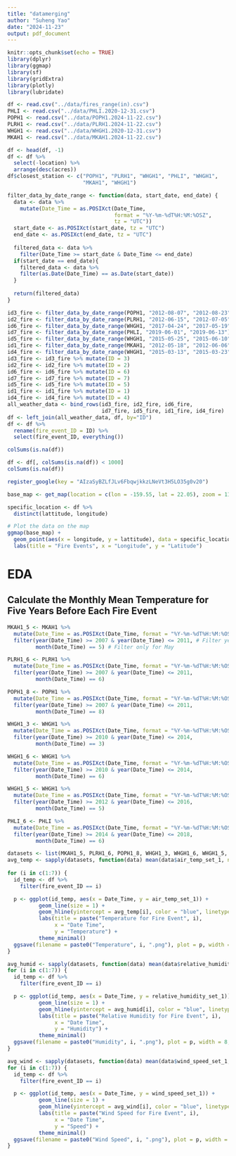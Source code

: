 ```yaml
---
title: "datamerging"
author: "Suheng Yao"
date: "2024-11-23"
output: pdf_document
---
```


```r
knitr::opts_chunk$set(echo = TRUE)
library(dplyr)
library(ggmap)
library(sf)
library(gridExtra)
library(plotly)
library(lubridate)
```

```r
df <- read.csv("../data/fires_range(in).csv")
PHLI <- read.csv("../data/PHLI.2020-12-31.csv")
POPH1 <- read.csv("../data/POPH1.2024-11-22.csv")
PLRH1 <- read.csv("../data/PLRH1.2024-11-22.csv")
WHGH1 <- read.csv("../data/WHGH1.2020-12-31.csv")
MKAH1 <- read.csv("../data/MKAH1.2024-11-22.csv")
```

```r
df <- head(df, -1)
df <- df %>%
  select(-location) %>%
  arrange(desc(acres))
df$closest_station <- c("POPH1", "PLRH1", "WHGH1", "PHLI", "WHGH1", 
                        "MKAH1", "WHGH1")
```
```r
filter_data_by_date_range <- function(data, start_date, end_date) {
  data <- data %>%
    mutate(Date_Time = as.POSIXct(Date_Time, 
                                  format = "%Y-%m-%dT%H:%M:%OSZ", 
                                  tz = "UTC"))
  start_date <- as.POSIXct(start_date, tz = "UTC")
  end_date <- as.POSIXct(end_date, tz = "UTC")
  
  filtered_data <- data %>%
    filter(Date_Time >= start_date & Date_Time <= end_date)
  if(start_date == end_date){
    filtered_data <- data %>%
    filter(as.Date(Date_Time) == as.Date(start_date))
  }
  
  return(filtered_data)
}

id3_fire <- filter_data_by_date_range(POPH1, "2012-08-07", "2012-08-23")
id2_fire <- filter_data_by_date_range(PLRH1, "2012-06-15", "2012-07-05")
id6_fire <- filter_data_by_date_range(WHGH1, "2017-04-24", "2017-05-19")
id7_fire <- filter_data_by_date_range(PHLI, "2019-06-01", "2019-06-13")
id5_fire <- filter_data_by_date_range(WHGH1, "2015-05-25", "2015-06-10")
id1_fire <- filter_data_by_date_range(MKAH1, "2012-05-18", "2012-06-06")
id4_fire <- filter_data_by_date_range(WHGH1, "2015-03-13", "2015-03-23")
id3_fire <- id3_fire %>% mutate(ID = 3)
id2_fire <- id2_fire %>% mutate(ID = 2)
id6_fire <- id6_fire %>% mutate(ID = 6)
id7_fire <- id7_fire %>% mutate(ID = 7)
id5_fire <- id5_fire %>% mutate(ID = 5)
id1_fire <- id1_fire %>% mutate(ID = 1)
id4_fire <- id4_fire %>% mutate(ID = 4)
all_weather_data <- bind_rows(id3_fire, id2_fire, id6_fire, 
                              id7_fire, id5_fire, id1_fire, id4_fire)
df <- left_join(all_weather_data, df, by="ID")
df <- df %>%
  rename(fire_event_ID = ID) %>%
  select(fire_event_ID, everything())
```
```r
colSums(is.na(df))
```
```r
df <- df[, colSums(is.na(df)) < 1000]
colSums(is.na(df))
```
```r
register_google(key = "AIzaSyBZLfJLv6FbqwjkkzLNeVt3H5LO35g0v20")

base_map <- get_map(location = c(lon = -159.55, lat = 22.05), zoom = 11, maptype = "terrain")

specific_location <- df %>%
  distinct(lattitude, longitude)

# Plot the data on the map
ggmap(base_map) +
  geom_point(aes(x = longitude, y = lattitude), data = specific_location, color = "red", size = 3) +
  labs(title = "Fire Events", x = "Longitude", y = "Latitude")
```

# EDA
## Calculate the Monthly Mean Temperature for Five Years Before Each Fire Event
```r
MKAH1_5 <- MKAH1 %>%
  mutate(Date_Time = as.POSIXct(Date_Time, format = "%Y-%m-%dT%H:%M:%OSZ", tz = "UTC")) %>% # Convert to POSIXct
  filter(year(Date_Time) >= 2007 & year(Date_Time) <= 2011, # Filter years between 2007 and 2012
         month(Date_Time) == 5) # Filter only for May

PLRH1_6 <- PLRH1 %>%
  mutate(Date_Time = as.POSIXct(Date_Time, format = "%Y-%m-%dT%H:%M:%OSZ", tz = "UTC")) %>% # Convert to POSIXct
  filter(year(Date_Time) >= 2007 & year(Date_Time) <= 2011,
         month(Date_Time) == 6)

POPH1_8 <- POPH1 %>%
  mutate(Date_Time = as.POSIXct(Date_Time, format = "%Y-%m-%dT%H:%M:%OSZ", tz = "UTC")) %>% # Convert to POSIXct
  filter(year(Date_Time) >= 2007 & year(Date_Time) <= 2011,
         month(Date_Time) == 8)

WHGH1_3 <- WHGH1 %>%
  mutate(Date_Time = as.POSIXct(Date_Time, format = "%Y-%m-%dT%H:%M:%OSZ", tz = "UTC")) %>% # Convert to POSIXct
  filter(year(Date_Time) >= 2010 & year(Date_Time) <= 2014,
         month(Date_Time) == 3)

WHGH1_6 <- WHGH1 %>%
  mutate(Date_Time = as.POSIXct(Date_Time, format = "%Y-%m-%dT%H:%M:%OSZ", tz = "UTC")) %>% # Convert to POSIXct
  filter(year(Date_Time) >= 2010 & year(Date_Time) <= 2014,
         month(Date_Time) == 6)

WHGH1_5 <- WHGH1 %>%
  mutate(Date_Time = as.POSIXct(Date_Time, format = "%Y-%m-%dT%H:%M:%OSZ", tz = "UTC")) %>% # Convert to POSIXct
  filter(year(Date_Time) >= 2012 & year(Date_Time) <= 2016,
         month(Date_Time) == 5)

PHLI_6 <- PHLI %>%
  mutate(Date_Time = as.POSIXct(Date_Time, format = "%Y-%m-%dT%H:%M:%OSZ", tz = "UTC")) %>% # Convert to POSIXct
  filter(year(Date_Time) >= 2014 & year(Date_Time) <= 2018,
         month(Date_Time) == 6)
```

```r
datasets <- list(MKAH1_5, PLRH1_6, POPH1_8, WHGH1_3, WHGH1_6, WHGH1_5, PHLI_6)
avg_temp <- sapply(datasets, function(data) mean(data$air_temp_set_1, na.rm = TRUE))
  
for (i in c(1:7)) {
  id_temp <- df %>%
    filter(fire_event_ID == i)

  p <- ggplot(id_temp, aes(x = Date_Time, y = air_temp_set_1)) +
          geom_line(size = 1) +
          geom_hline(yintercept = avg_temp[i], color = "blue", linetype = "dashed", size = 0.8) +
          labs(title = paste("Temperature for Fire Event", i),
               x = "Date Time",
               y = "Temperature") +
          theme_minimal()
  ggsave(filename = paste0("Temperature", i, ".png"), plot = p, width = 8, height = 6)
}
```

```r
avg_humid <- sapply(datasets, function(data) mean(data$relative_humidity_set_1, na.rm = TRUE))
for (i in c(1:7)) {
  id_temp <- df %>%
    filter(fire_event_ID == i)

  p <- ggplot(id_temp, aes(x = Date_Time, y = relative_humidity_set_1)) +
          geom_line(size = 1) +
          geom_hline(yintercept = avg_humid[i], color = "blue", linetype = "dashed", size = 0.8)+
          labs(title = paste("Relative Humidity for Fire Event", i),
               x = "Date Time",
               y = "Humidity") +
          theme_minimal()
  ggsave(filename = paste0("Humidity", i, ".png"), plot = p, width = 8, height = 6)
}
```

```r
avg_wind <- sapply(datasets, function(data) mean(data$wind_speed_set_1, na.rm = TRUE))
for (i in c(1:7)) {
  id_temp <- df %>%
    filter(fire_event_ID == i)

  p <- ggplot(id_temp, aes(x = Date_Time, y = wind_speed_set_1)) +
          geom_line(size = 1) +
          geom_hline(yintercept = avg_wind[i], color = "blue", linetype = "dashed", size = 0.8)+
          labs(title = paste("Wind Speed for Fire Event", i),
               x = "Date Time",
               y = "Speed") +
          theme_minimal()
  ggsave(filename = paste0("Wind Speed", i, ".png"), plot = p, width = 8, height = 6)
}
```

